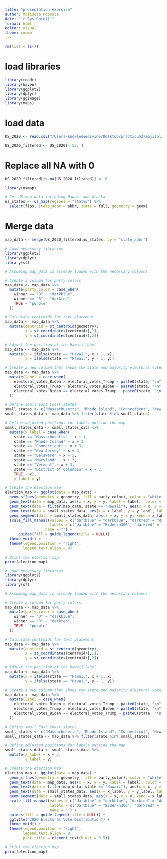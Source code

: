```yaml
---
title: "presentation-exercise"
author: Mojisola Popoola
date: "`r Sys.Date()`"
format: html
editor: visual
theme: cosmo
---
```


```r
rm(list = ls())
```

# load libraries

```r
library(readr)
library(haven)
library(ggplot2)
library(dplyr)
library(ggimage)
library(maps)
```

# load data

```r
US_2020 <- read.csv("/Users/knowledgedivine/Desktop/practicum2/mojisolapopola-P2-portfolio/presentation-exercise/US_2020.csv")
```

```r
US_2020_filtered <- US_2020[- 53, ]
```

# Replace all NA with 0

```r
US_2020_filtered[is.na(US_2020_filtered)] <- 0
```

```r
library(usmap)

# Get US map data including Hawaii and Alaska
us_states <- us_map(regions = "states") %>% 
  select(fips, state_abbr = abbr, state = full, geometry = geom)
```

# Merge data

```r
map_data <- merge(US_2020_filtered,us_states, by = "state_abbr")
```

```r
# Load necessary libraries
library(ggplot2)
library(dplyr)
library(sf)

# Assuming map_data is already loaded with the necessary columns

# Create a column for party colors
map_data <- map_data %>%
  mutate(party_color = case_when(
    winner == "D" ~ "darkblue",
    winner == "R" ~ "darkred",
    TRUE ~ "purple"
  ))

# Calculate centroids for text placement
map_data <- map_data %>%
  mutate(centroid = st_centroid(geometry),
         x = st_coordinates(centroid)[,1],
         y = st_coordinates(centroid)[,2])

# Adjust the position of the Hawaii label
map_data <- map_data %>%
  mutate(x = ifelse(state == "Hawaii", x + 1, x),
         y = ifelse(state == "Hawaii", y - 1, y))

# Create a new column that shows the state and majority electoral votes
map_data <- map_data %>%
  mutate(label = case_when(
    electoral_votes_Biden > electoral_votes_Trump ~ paste0(state, "\n", electoral_votes_Biden),
    electoral_votes_Trump > electoral_votes_Biden ~ paste0(state, "\n", electoral_votes_Trump),
    electoral_votes_Biden == electoral_votes_Trump ~ paste0(state, "\n", "split")
  ))

# Define small East Coast states
small_states <- c("Massachusetts", "Rhode Island", "Connecticut", "New Jersey", "Delaware", "Maryland", "Vermont", "District of Columbia")
small_states_data <- map_data %>% filter(state %in% small_states)

# Define adjusted positions for labels outside the map
small_states_data <- small_states_data %>%
  mutate(x_label = case_when(
    state == "Massachusetts" ~ x + 3,
    state == "Rhode Island" ~ x + 3,
    state == "Connecticut" ~ x + 3,
    state == "New Jersey" ~ x + 3,
    state == "Delaware" ~ x + 3,
    state == "Maryland" ~ x + 3,
    state == "Vermont" ~ x + 3,
    state == "District of Columbia" ~ x + 3,
    TRUE ~ x),
    y_label = y)

# Create the election map
election_map <- ggplot(data = map_data) +
  geom_sf(aes(geometry = geometry, fill = party_color), color = "white", size = 0.1) +
  geom_text(data = map_data, aes(x = x, y = y, label = label), color = "white") +
  geom_text(data = filter(map_data, state == "Hawaii"), aes(x = x, y = y, label = label), color = "black") +
  geom_text(data = small_states_data, aes(x = x_label, y = y_label, label = label), color = "white") +
  geom_segment(data = small_states_data, aes(x = x, y = y, xend = x_label, yend = y_label), color = "white") +
  scale_fill_manual(values = c("darkblue" = "darkblue", "darkred" = "darkred", "purple" = "purple"),
                    labels = c("darkblue" = "Biden\n306", "darkred" = "Trump\n232", "purple" = "split"),
                  name = "") +
      guides(fill = guide_legend(title = NULL)) +
  theme_void() +
  theme(legend.position = "right",
        legend.text.align = 0)
  
# Print the election map
print(election_map)
```

```r
# Load necessary libraries
library(ggplot2)
library(dplyr)
library(sf)

# Assuming map_data is already loaded with the necessary columns

# Create a column for party colors
map_data <- map_data %>%
  mutate(party_color = case_when(
    winner == "D" ~ "darkblue",
    winner == "R" ~ "darkred",
    TRUE ~ "purple"
  ))

# Calculate centroids for text placement
map_data <- map_data %>%
  mutate(centroid = st_centroid(geometry),
         x = st_coordinates(centroid)[,1],
         y = st_coordinates(centroid)[,2])

# Adjust the position of the Hawaii label
map_data <- map_data %>%
  mutate(x = ifelse(state == "Hawaii", x + 1, x),
         y = ifelse(state == "Hawaii", y - 1, y))

# Create a new column that shows the state and majority electoral votes
map_data <- map_data %>%
  mutate(label = case_when(
    electoral_votes_Biden > electoral_votes_Trump ~ paste0(state, "\n", electoral_votes_Biden),
    electoral_votes_Trump > electoral_votes_Biden ~ paste0(state, "\n", electoral_votes_Trump),
    electoral_votes_Biden == electoral_votes_Trump ~ paste0(state, "\n", "split")
  ))

# Define small East Coast states
small_states <- c("Massachusetts", "Rhode Island", "Connecticut", "New Jersey", "Delaware", "Maryland", "Vermont", "District of Columbia")
small_states_data <- map_data %>% filter(state %in% small_states)

# Define adjusted positions for labels outside the map
small_states_data <- small_states_data %>%
  mutate(x_label = x + 3,
         y_label = y)

# Create the election map
election_map <- ggplot(data = map_data) +
  geom_sf(aes(geometry = geometry, fill = party_color), color = "white", size = 0.1) +
  geom_text(data = map_data, aes(x = x, y = y, label = label), color = "white") +
  geom_text(data = filter(map_data, state == "Hawaii"), aes(x = x, y = y, label = label), color = "black") +
  geom_text(data = small_states_data, aes(x = x_label, y = y_label, label = label), color = "white", hjust = 0) +
  geom_segment(data = small_states_data, aes(x = x, y = y, xend = x_label, yend = y_label), color = "white") +
  scale_fill_manual(values = c("darkblue" = "darkblue", "darkred" = "darkred", "purple" = "purple"),
                    labels = c("darkblue" = "Biden\n306", "darkred" = "Trump\n232", "purple" = "split"),
                    name = "") +
  guides(fill = guide_legend(title = NULL)) +
  ggtitle("2020 Electoral Vote Distribution") +
  theme_void() +
  theme(legend.position = "right",
        legend.text.align = 0,
        plot.title = element_text(hjust = 0.5))

# Print the election map
print(election_map)

```
